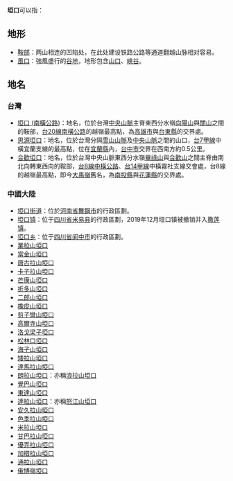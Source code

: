 '''埡口'''可以指：

==地形==
*[[鞍部|鞍部]]：两山相连的凹陷处，在此处建设铁路公路等通道翻越山脉相对容易。
*[[風口|風口]]：強風盛行的[[谷地|谷地]]，地形包含[[山道|山口]]、[[峽谷|峽谷]]。

==地名==
===台灣===
*[[埡口_(南橫公路)|埡口 (南橫公路)]]：地名，位於台灣[[中央山脈|中央山脈]]主脊東西分水嶺[[向陽山|向陽山]]與[[關山|關山]]之間的鞍部，[[台20線|台20線]][[南橫公路|南橫公路]]的越嶺最高點，為[[高雄市|高雄市]]與[[台東縣|台東縣]]的交界處。
*[[思源埡口|思源埡口]]：地名，位於台灣分隔[[雪山山脈|雪山山脈]]及[[中央山脈|中央山脈]]之間的山口，[[台7線|台7甲線]]中橫宜蘭支線的最高點，位在[[宜蘭縣|宜蘭縣]]內，[[台中市|台中市]]交界在西南方約0.5公里。
*[[合歡埡口|合歡埡口]]：地名，位於台灣中央山脈東西分水嶺[[畢祿山|畢祿山]]與[[合歡山|合歡山]]之間主脊由南北向轉東西向的鞍部，[[台8線|台8線]][[中橫公路|中橫公路]]、[[台14線#甲線|台14甲線]]中橫霧社支線交會處，台8線的越嶺最高點，即今[[大禹嶺|大禹嶺]]舊名，為[[南投縣|南投縣]]與[[花蓮縣|花蓮縣]]的交界處。

===中國大陸===
*[[埡口街道|埡口街道]]：位於[[河南省|河南省]][[舞鋼市|舞鋼市]]的行政區劃。
*[[埡口镇|埡口镇]]：位于[[四川省|四川省]][[米易县|米易县]]的行政區劃，2019年12月垭口镇被撤销并入[[撒莲镇|撒莲镇]]。
*[[埡口乡|埡口乡]]：位于[[四川省|四川省]][[阆中市|阆中市]]的行政區劃。
*[[業拉山埡口|業拉山埡口]]
*[[當金山埡口|當金山埡口]]
*[[唐古拉山埡口|唐古拉山埡口]]
*[[卡子拉山埡口|卡子拉山埡口]]
*[[芒康山埡口|芒康山埡口]]
*[[折多山埡口|折多山埡口]]
*[[二郎山埡口|二郎山埡口]]
*[[橡皮山埡口|橡皮山埡口]]
*[[剪子彎山埡口|剪子彎山埡口]]
*[[高爾寺山埡口|高爾寺山埡口]]
*[[洛戈梁子埡口|洛戈梁子埡口]]
*[[松林口埡口|松林口埡口]]
*[[海子山埡口|海子山埡口]]
*[[矮拉山埡口|矮拉山埡口]]
*[[達馬拉山埡口|達馬拉山埡口]]
*[[朗拉山埡口|朗拉山埡口]]：亦稱[[浪拉山埡口|浪拉山埡口]]
*[[覺巴山埡口|覺巴山埡口]]
*[[東達山埡口|東達山埡口]]
*[[達拉山埡口|達拉山埡口]]：亦稱[[怒江山埡口|怒江山埡口]]
*[[安久拉山埡口|安久拉山埡口]]
*[[色季拉山埡口|色季拉山埡口]]
*[[米拉山埡口|米拉山埡口]]
*[[甘巴拉山埡口|甘巴拉山埡口]]
*[[優弄拉山埡口|優弄拉山埡口]]
*[[加措拉山埡口|加措拉山埡口]]
*[[通拉山埡口|通拉山埡口]]
*[[俄博嶺埡口|俄博嶺埡口]]

{{disambig|Y|Cat=二字消歧義}}